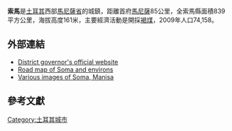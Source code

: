 {{Infobox settlement <!--more fields are available for this Infobox--See Template:Infobox Settlement-->
|settlement_type = 縣
|coordinates_region = TR
|subdivision_type = [[世界各國政區索引列表|國家]]
|subdivision_name = {{TUR}}
|timezone=[[欧洲东部时间|EET]]
|utc_offset=+2
|image_map = Manisa districts.png
|map_caption =索馬位於馬尼薩省西北部
|timezone_DST=[[Eastern_European_Summer_Time|EEST]]
|utc_offset_DST=+3
|official_name = 索馬
|image_skyline = 
|image_caption = 
|image_blank_emblem = 
|blank_emblem_type = 
|subdivision_type1=分區
|subdivision_name1 =[[爱琴海地区|爱琴海地区]]
|subdivision_type2=[[土耳其行政区划|省]]
|subdivision_name2 =[[马尼萨省|馬尼薩省]]
| area_footnotes          = {{Turkey district areas|SOURCE}}
| area_blank1_title       = 縣
| area_blank1_km2         = {{Turkey district areas|Manisa|Soma}}
| population_footnotes    = {{Turkey district populations|SOURCE|Manisa}}
| population_urban        = {{Turkey district populations|Manisa|Soma|şehir}}
| population_as_of        = {{Turkey district populations|YEAR}}
| population_blank1_title = 縣
| population_blank1       = {{Turkey district populations|Manisa|Soma|toplam}}
| population_density_blank1_km2  = auto
|elevation_m = 161
|pushpin_map = Turkey
|pushpin_label_position = <!-- the position of the pushpin label: left, right, top, bottom, none -->
|pushpin_map_caption = 索馬在土耳其的位置
|pushpin_mapsize =
|latd = 39
|latm = 11
|latNS = N
|longd = 27
|longm = 37
|longEW = E
|postal_code_type = [[邮政编码|邮政编码]]
|postal_code = 45500
|blank_info = 45
|blank_name= 車牌號碼
|area_code = 236
|leader_name = 
|website = [http://www.soma.bel.tr/ www.soma.bel.tr]
|leader_name1 = 
|gwebsite = [http://www.soma.gov.tr/ www.soma.gov.tr]
}}
'''索馬'''是[[土耳其|土耳其]]西部[[馬尼薩省|馬尼薩省]]的城鎮，距離首府[[馬尼薩|馬尼薩]]85公里，全索馬縣面積839平方公里，海拔高度161米，主要經濟活動是開採[[褐煤|褐煤]]，2009年人口74,158。

==外部連結==
* [http://www.soma.gov.tr/ District governor's official website] {{Wayback|url=http://www.soma.gov.tr/ |date=20151204201355 }} {{tr icon}}
* [http://www.soma.web.tr/menu_link/images/soma_haritasi.jpg Road map of Soma and environs] {{Wayback|url=http://www.soma.web.tr/menu_link/images/soma_haritasi.jpg |date=20111007010117 }}
* [http://wowturkey.com/forum/viewtopic.php?t=29228 Various images of Soma, Manisa] {{Wayback|url=http://wowturkey.com/forum/viewtopic.php?t=29228 |date=20121010225231 }}

==參考文獻==
{{reflist}}

{{coord|39|11|18|N|27|36|32|E|display=title|region:TR_type:city}}

{{Turkey-geo-stub}}
[[Category:土耳其城市|Category:土耳其城市]]
